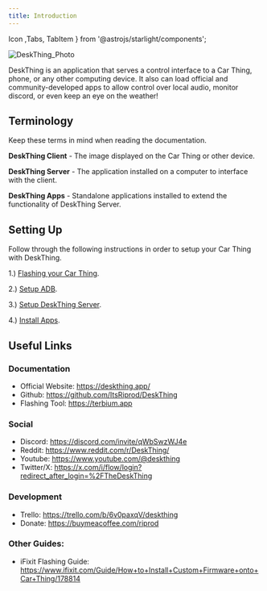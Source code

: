 ```yaml
---
title: Introduction
---
```


Icon ,Tabs, TabItem } from '@astrojs/starlight/components';

![DeskThing_Photo](/src/assets/docs/DeskThing_Banner.jpg)

DeskThing is an application that serves a control interface to a Car Thing, phone, or any other computing device. It also can load official and community-developed apps to allow control over local audio, monitor discord, or even keep an eye on the weather!

## Terminology
Keep these terms in mind when reading the documentation.

**DeskThing Client** - The image displayed on the Car Thing or other device.

**DeskThing Server** - The application installed on a computer to interface with the client.

**DeskThing Apps** - Standalone applications installed to extend the functionality of DeskThing Server.

## Setting Up
Follow through the following instructions in order to setup your Car Thing with DeskThing.

1.) [Flashing your Car Thing](/first-steps/flashing/).

2.) [Setup ADB](/first-steps/adb/).

3.) [Setup DeskThing Server](/official-apps/deskthing/desktop-server).

4.) [Install Apps](/official-apps/deskthing/managing-apps).

## Useful Links
### Documentation
- Official Website: https://deskthing.app/
- Github: https://github.com/ItsRiprod/DeskThing
- Flashing Tool: https://terbium.app
### Social
- Discord: https://discord.com/invite/qWbSwzWJ4e
- Reddit: https://www.reddit.com/r/DeskThing/
- Youtube: https://www.youtube.com/@deskthing
- Twitter/X: https://x.com/i/flow/login?redirect_after_login=%2FTheDeskThing
### Development
- Trello: https://trello.com/b/6v0paxqV/deskthing
- Donate: https://buymeacoffee.com/riprod
### Other Guides:
- iFixit Flashing Guide: https://www.ifixit.com/Guide/How+to+Install+Custom+Firmware+onto+Car+Thing/178814
